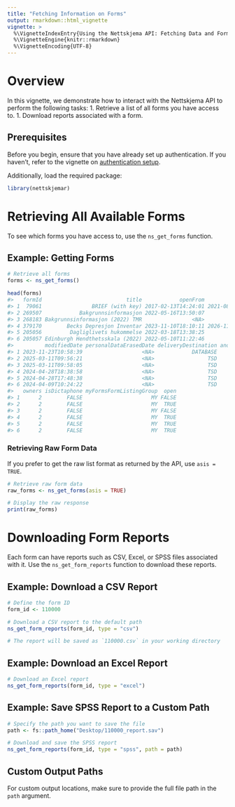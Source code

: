 ```yaml
---
title: "Fetching Information on Forms"
output: rmarkdown::html_vignette
vignette: >
  %\VignetteIndexEntry{Using the Nettskjema API: Fetching Data and Forms}
  %\VignetteEngine{knitr::rmarkdown}
  %\VignetteEncoding{UTF-8}
---
```




# Overview

In this vignette, we demonstrate how to interact with the Nettskjema API to perform the following tasks:
1. Retrieve a list of all forms you have access to.
1. Download reports associated with a form.


## Prerequisites

Before you begin, ensure that you have already set up authentication.
If you haven’t, refer to the vignette on [authentication setup](authentication.html).

Additionally, load the required package:

```r
library(nettskjemar)
```

# Retrieving All Available Forms

To see which forms you have access to, use the `ns_get_forms` function.

## Example: Getting Forms


``` r
# Retrieve all forms
forms <- ns_get_forms()

head(forms)
#>   formId                           title            openFrom              openTo  lastSubmissionDate
#> 1  79061                BRIEF (with key) 2017-02-13T14:24:01 2021-08-19T15:06:21                <NA>
#> 2 269507            Bakgrunnsinformasjon 2022-05-16T13:50:07                <NA> 2025-03-17T13:09:52
#> 3 268183 Bakgrunnsinformasjon (2022) TMR                <NA>                <NA> 2024-10-01T14:44:42
#> 4 379170        Becks Depresjon Inventar 2023-11-10T18:10:11 2026-11-01T00:00:00 2025-03-17T20:21:35
#> 5 205056         Dagliglivets hukommelse 2022-03-18T13:38:25                <NA> 2025-03-17T20:36:28
#> 6 205057 Edinburgh Hendthetsskala (2022) 2022-05-10T11:22:46                <NA> 2024-12-03T11:30:30
#>          modifiedDate personalDataErasedDate deliveryDestination anonymous numberOfDeliveredSubmissions
#> 1 2023-11-23T10:58:39                   <NA>            DATABASE     FALSE                            0
#> 2 2025-03-11T09:56:21                   <NA>                 TSD     FALSE                          835
#> 3 2025-03-11T09:58:05                   <NA>                 TSD     FALSE                           99
#> 4 2024-04-28T18:38:58                   <NA>                 TSD     FALSE                          437
#> 5 2024-04-28T17:48:38                   <NA>                 TSD     FALSE                         1065
#> 6 2024-04-09T10:24:22                   <NA>                 TSD     FALSE                          507
#>   owners isDictaphone myFormsFormListingGroup  open
#> 1      2        FALSE                      MY FALSE
#> 2      2        FALSE                      MY  TRUE
#> 3      2        FALSE                      MY FALSE
#> 4      2        FALSE                      MY  TRUE
#> 5      2        FALSE                      MY  TRUE
#> 6      2        FALSE                      MY  TRUE
```

### Retrieving Raw Form Data

If you prefer to get the raw list format as returned by the API, use `asis = TRUE`.

```r
# Retrieve raw form data
raw_forms <- ns_get_forms(asis = TRUE)

# Display the raw response
print(raw_forms)
```

# Downloading Form Reports

Each form can have reports such as CSV, Excel, or SPSS files associated with it.
Use the `ns_get_form_reports` function to download these reports.

## Example: Download a CSV Report

```r
# Define the form ID
form_id <- 110000

# Download a CSV report to the default path
ns_get_form_reports(form_id, type = "csv")

# The report will be saved as `110000.csv` in your working directory
```

## Example: Download an Excel Report

```r
# Download an Excel report
ns_get_form_reports(form_id, type = "excel")
```

## Example: Save SPSS Report to a Custom Path

```r
# Specify the path you want to save the file
path <- fs::path_home("Desktop/110000_report.sav")

# Download and save the SPSS report
ns_get_form_reports(form_id, type = "spss", path = path)
```

## Custom Output Paths

For custom output locations, make sure to provide the full file path in the `path` argument.

